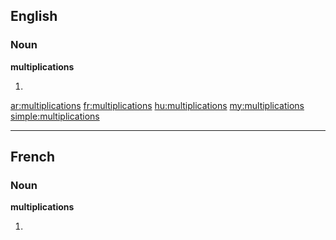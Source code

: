 ==English==

===Noun===
'''multiplications'''

# {{plural of|[[multiplication]]}}

[[ar:multiplications]]
[[fr:multiplications]]
[[hu:multiplications]]
[[my:multiplications]]
[[simple:multiplications]]

----
==French==

===Noun===
'''multiplications''' {{f}}

# {{plural of|[[multiplication]]|lang=fr}}
{{rfc-auto}}